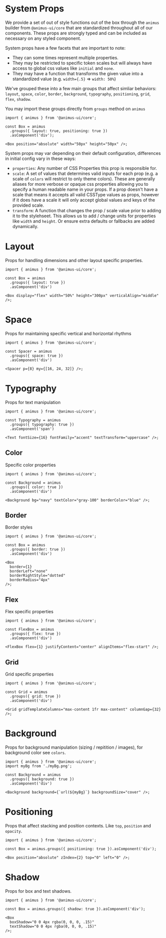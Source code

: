# System Props

We provide a set of out of style functions out of the box through the `animus` builder from `@animus-ui/core` that are standardized throughout all of our components. These props are strongly typed and can be included as necessary on any styled component.

System props have a few facets that are important to note:

- They can some times represent multiple properties.
- They may be restricted to specific token scales but will always have access to global css values like `initial` and `none`.
- They may have a function that transforms the given value into a standardized value (e.g. `width={.5}` => `width: 50%`)

We've grouped these into a few main groups that affect simliar behaviors: `layout`, `space`, `color`, `border`, `background`, `typography`, `positioning`, `grid`, `flex`, `shadow`.

You may import these groups directly from `groups` method on `animus`

```tsx
import { animus } from '@animus-ui/core';

const Box = animus
  .groups({ layout: true, positioning: true })
  .asComponent('div');

<Box position="absolute" width="50px" height="50px" />;
```

System props may var depending on their default configuration, differences in initial config vary in these ways:

- `properties`: Any number of CSS Properties this prop is responsible for.
- `scale`: A set of values that determines valid inputs for each prop (e.g. a scale of `colors` will restrict to only theme colors). These are generally aliases for more verbose or opaque css properties allowing you to specify a human readable name in your props. If a prop doesn't have a scale that means it accepts all valid CSSType values as props, however if it does have a scale it will only accept global values and keys of the provided scale.
- `transform`: A function that changes the prop / scale value prior to adding it to the stylehseet. This allows us to add / change units for properties like `width` and `height`. Or ensure extra defaults or fallbacks are added dynamically.

# Layout

Props for handling dimensions and other layout specific properties.

```tsx
import { animus } from '@animus-ui/core';

const Box = animus
  .groups({ layout: true })
  .asComponent('div')

<Box display="flex" width="50%" height="300px" verticalAlign="middle" />;
```

# Space

Props for maintaining specific vertical and horizontal rhythms

```tsx
import { animus } from '@animus-ui/core';

const Spacer = animus
  .groups({ space: true })
  .asComponent('div')

<Spacer p={8} my={[16, 24, 32]} />;
```

# Typography

Props for text manipulation

```tsx
import { animus } from '@animus-ui/core';

const Typography = animus
  .groups({ typography: true })
  .asComponent('span')

<Text fontSize={16} fontFamily="accent" textTransform="uppercase" />;
```

## Color

Specific color properties

```tsx
import { animus } from '@animus-ui/core';

const Background = animus
  .groups({ color: true })
  .asComponent('div')

<Background bg="navy" textColor="gray-100" borderColor="blue" />;
```

## Border

Border styles

```tsx
import { animus } from '@animus-ui/core';

const Box = animus
  .groups({ border: true })
  .asComponent('div')

<Box
  border={1}
  borderLeft="none"
  borderRightStyle="dotted"
  borderRadius="4px"
/>;
```

## Flex

Flex specific properties

```tsx
import { animus } from '@animus-ui/core';

const FlexBox = animus
  .groups({ flex: true })
  .asComponent('div')

<FlexBox flex={1} justifyContent="center" alignItems="flex-start" />;
```

## Grid

Grid specific properties

```tsx
import { animus } from '@animus-ui/core';

const Grid = animus
  .groups({ grid: true })
  .asComponent('div')

<Grid gridTemplateColumns="max-content 1fr max-content" columnGap={32} />;
```

# Background

Props for background manipulation (sizing / repitition / images), for background color see `colors`.

```tsx
import { animus } from '@animus-ui/core';
import myBg from './myBg.png';

const Background = animus
  .groups({ background: true })
  .asComponent('div')

<Background background={`url(${myBg}`} backgroundSize="cover" />;
```

# Positioning

Props that affect stacking and position contexts. Like `top`, `position` and `opacity`.

```tsx
import { animus } from '@animus-ui/core';

const Box = animus.groups({ positioning: true }).asComponent('div');

<Box position="absolute" zIndex={2} top="0" left="0" />;
```

# Shadow

Props for box and text shadows.

```tsx
import { animus } from '@animus-ui/core';

const Box = animus.groups({ shadow: true }).asComponent('div');

<Box
  boxShadow="0 0 4px rgba(0, 0, 0, .15)"
  textShadow="0 0 4px rgba(0, 0, 0, .15)"
/>;
```
